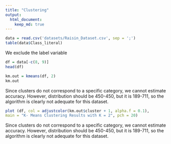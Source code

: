 ```yaml
---
title: "Clustering"
output:  
  html_document:
    keep_md: true
---
```



```r
data = read.csv('datasets/Raisin_Dataset.csv', sep = ';')
table(data$Class_literal)
```

We exclude the label variable
```r
df = data[-c(8, 9)]
head(df)
```

```r
km.out = kmeans(df, 2)
km.out
```


Since clusters do not correspond to a specific category, we cannot estimate accuracy. 
However, distribution should be 450-450, but it is 189-711, so the algorithm is clearly not adequate for this dataset.

```r
plot (df, col = adjustcolor(km.out$cluster + 1, alpha.f = 0.1),
main = "K- Means Clustering Results with K = 2", pch = 20)
```


Since clusters do not correspond to a specific category, we cannot estimate accuracy. 
However, distribution should be 450-450, but it is 189-711, so the algorithm is clearly not adequate for this dataset.






